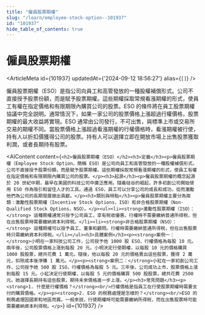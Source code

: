 ```yaml
---
title: "僱員股票期權"
slug: "/learn/employee-stock-option--101937"
id: "101937"
hide_table_of_contents: true
---
```



# 僱員股票期權

<ArticleMeta id={101937} updatedAt={'2024-09-12 18:56:27'} alias={`[]`} />
<div className='border-solid border-b border-t-0 my-4 border-[var(--ifm-color-gray-300)]' />

僱員股票期權（ESO）是指公司向員工和高管發放的一種股權補償形式。公司不直接授予股票份額，而是賦予股票期權。這些期權採取常規看漲期權的形式，使員工有權在指定價格和有限期限內購買公司的股票。ESO 的條件將在員工股票期權協議中完全説明。通常情況下，如果一家公司的股票價格上漲超過行權價格，股票期權的最大收益將實現。ESO 通常由公司發行，不可出售，與標準上市或交易所交易的期權不同。當股票價格上漲超過看漲期權的行權價格時，看漲期權被行使，持有人以折扣價獲得公司的股票。持有人可以選擇立即在開放市場上出售股票獲取利潤，或者長期持有股票。

<AIContent content={`<h2>僱員股票期權（ESO）</h2><h3>定義</h3><p>僱員股票期權（Employee Stock Option，簡稱 ESO）是公司向員工和高管發放的一種股權補償形式。公司不直接授予股票份額，而是賦予股票期權。這些期權採取常規看漲期權的形式，使員工有權在指定價格和有限期限內購買公司的股票。</p><h3>起源</h3><p>僱員股票期權的概念起源於 20 世紀中期，最早在美國的科技公司中廣泛應用。隨着硅谷的崛起，許多初創公司開始使用 ESO 作為吸引和留住人才的工具。通過 ESO，員工可以分享公司的成長和成功，從而激勵他們為公司的長期發展做出貢獻。</p><h3>類別與特點</h3><p>僱員股票期權主要分為兩類：激勵性股票期權（Incentive Stock Options，ISO）和非合格股票期權（Non-Qualified Stock Options，NSO）。</p><ul><li><strong>激勵性股票期權（ISO）：</strong> 這種期權通常只授予公司員工，享有税收優惠。行權時不需要繳納普通所得税，但在出售股票時需要繳納資本利得税。</li><li><strong>非合格股票期權（NSO）：</strong> 這種期權可以授予員工、董事和顧問。行權時需要繳納普通所得税，但在出售股票時只需繳納資本利得税。</li></ul><h3>具體案例</h3><p><strong>案例一：</strong>小明在一家科技公司工作，公司授予他 1000 股 ESO，行權價格為每股 10 元。兩年後，公司股票價格上漲到每股 20 元。小明決定行使期權，以每股 10 元的價格購買 1000 股股票，總共花費 1 萬元。隨後，他以每股 20 元的價格賣出這些股票，獲得 2 萬元，扣除成本後淨賺 1 萬元。</p><p><strong>案例二：</strong>小紅在一家初創公司工作，公司授予她 500 股 ISO，行權價格為每股 5 元。三年後，公司成功上市，股票價格上漲到每股 15 元。小紅決定行使期權，以每股 5 元的價格購買 500 股股票，總共花費 2500 元。她選擇長期持有這些股票，期待未來價格進一步上漲。</p><h3>常見問題</h3><p><strong>1. 什麼是行權價格？</strong><br/>行權價格是指員工在行使股票期權時需要支付的購買價格。</p><p><strong>2. ESO 的税務處理是怎樣的？</strong><br/>ESO 的税務處理因國家和地區而異。一般來説，行使期權時可能需要繳納所得税，而在出售股票時可能需要繳納資本利得税。</p>`} id={101937} />
